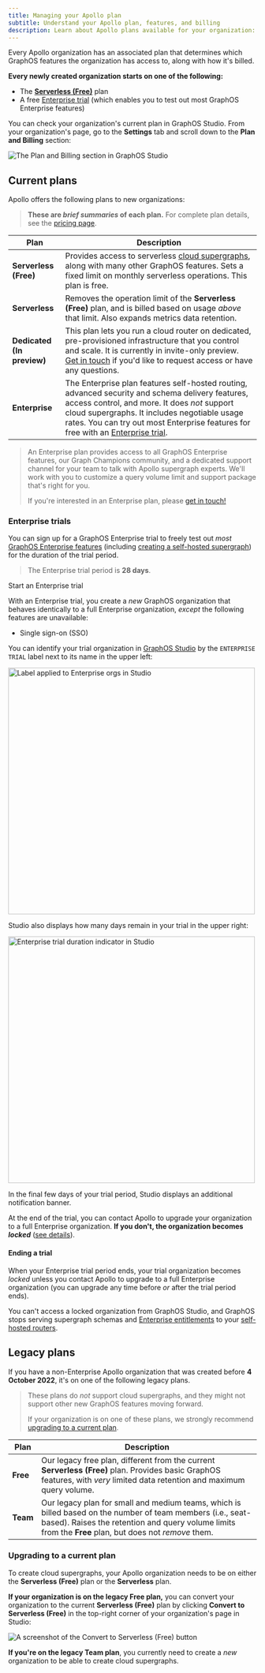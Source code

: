 ```yaml
---
title: Managing your Apollo plan
subtitle: Understand your Apollo plan, features, and billing
description: Learn about Apollo plans available for your organization: Serverless (Free), Serverless, Dedicated, Enterprise
---
```


Every Apollo organization has an associated plan that determines which GraphOS features the organization has access to, along with how it's billed.

**Every newly created organization starts on one of the following:**

- The [**Serverless (Free)**](#current-plans) plan
- A free [Enterprise trial](#enterprise-trials) (which enables you to test out most GraphOS Enterprise features)

You can check your organization's current plan in GraphOS Studio. From your organization's page, go to the **Settings** tab and scroll down to the **Plan and Billing** section:

<img
  className="screenshot"
  alt="The Plan and Billing section in GraphOS Studio"
  src="../img/plan-and-billing.jpg"
/>

## Current plans

Apollo offers the following plans to new organizations:

> **These are _brief summaries_ of each plan.** For complete plan details, see the [pricing page](https://apollographql.com/pricing).

| Plan                             | Description                                                                                                                                                                                                                                                                                                |
| -------------------------------- | ---------------------------------------------------------------------------------------------------------------------------------------------------------------------------------------------------------------------------------------------------------------------------------------------------------- |
| **Serverless (Free)**            | Provides access to serverless [cloud supergraphs](../graphs/#cloud-supergraphs), along with many other GraphOS features. Sets a fixed limit on monthly serverless operations. This plan is free.                                                                                                           |
| **Serverless**                   | Removes the operation limit of the **Serverless (Free)** plan, and is billed based on usage _above_ that limit. Also expands metrics data retention.                                                                                                                                              |
| **Dedicated <br/> (In preview)** | This plan lets you run a cloud router on dedicated, pre-provisioned infrastructure that you control and scale. It is currently in invite-only preview. [Get in touch](mailto:cloud@apollographql.com) if you'd like to request access or have any questions.                                               |
| **Enterprise**                   | The Enterprise plan features self-hosted routing, advanced security and schema delivery features, access control, and more. It does _not_ support cloud supergraphs. It includes negotiable usage rates. You can try out most Enterprise features for free with an [Enterprise trial](#enterprise-trials). |

> An Enterprise plan provides access to all GraphOS Enterprise features, our Graph Champions community, and a dedicated support channel for your team to talk with Apollo supergraph experts. We'll work with you to customize a query volume limit and support package that's right for you.
>
> If you're interested in an Enterprise plan, please [get in touch!](https://www.apollographql.com/contact-sales/)

### Enterprise trials

You can sign up for a GraphOS Enterprise trial to freely test out _most_ [GraphOS Enterprise features](../#enterprise-features) (including [creating a self-hosted supergraph](../quickstart/self-hosted/)) for the duration of the trial period.

> The Enterprise trial period is **28 days**.

<p>
  <ButtonLink
    size="lg"
    colorScheme="indigo"
    href="https://studio.apollographql.com/signup?type=enterprise-trial&referrer=docs-content"
  >
    Start an Enterprise trial
  </ButtonLink>
</p>

With an Enterprise trial, you create a _new_ GraphOS organization that behaves identically to a full Enterprise organization, _except_ the following features are unavailable:

- Single sign-on (SSO)

You can identify your trial organization in [GraphOS Studio](https://studio.apollographql.com) by the `ENTERPRISE TRIAL` label next to its name in the upper left:

<img
  className="screenshot"
  alt="Label applied to Enterprise orgs in Studio"
  src="../img/trial-org-label.jpg"
  width="500"
/>

Studio also displays how many days remain in your trial in the upper right:

<img
  className="screenshot"
  alt="Enterprise trial duration indicator in Studio"
  src="../img/trial-org-timeleft.jpg"
  width="500"
/>

In the final few days of your trial period, Studio displays an additional notification banner.

At the end of the trial, you can contact Apollo to upgrade your organization to a full Enterprise organization. **If you don't, the organization becomes _locked_** ([see details](#ending-a-trial)).

#### Ending a trial

When your Enterprise trial period ends, your trial organization becomes _locked_ unless you contact Apollo to upgrade to a full Enterprise organization (you can upgrade any time before _or_ after the trial period ends).

You can't access a locked organization from GraphOS Studio, and GraphOS stops serving supergraph schemas and [Enterprise entitlements](/router/enterprise-features#the-enterprise-entitlement) to your [self-hosted routers](../quickstart/self-hosted/).

## Legacy plans

If you have a non-Enterprise Apollo organization that was created before **4 October 2022**, it's on one of the following legacy plans.

> These plans do _not_ support cloud supergraphs, and they might not support other new GraphOS features moving forward.
>
> If your organization is on one of these plans, we strongly recommend [upgrading to a current plan](#upgrading-to-a-current-plan).

| Plan     | Description                                                                                                                                                                                                          |
| -------- | -------------------------------------------------------------------------------------------------------------------------------------------------------------------------------------------------------------------- |
| **Free** | Our legacy free plan, different from the current **Serverless (Free)** plan. Provides basic GraphOS features, with _very_ limited data retention and maximum query volume.                                           |
| **Team** | Our legacy plan for small and medium teams, which is billed based on the number of team members (i.e., seat-based). Raises the retention and query volume limits from the **Free** plan, but does not _remove_ them. |

### Upgrading to a current plan

To create cloud supergraphs, your Apollo organization needs to be on either the **Serverless (Free)** plan or the **Serverless** plan.

**If your organization is on the legacy Free plan,** you can convert your organization to the current **Serverless (Free)** plan by clicking **Convert to Serverless (Free)** in the top-right corner of your organization's page in Studio:

<img
  className="screenshot"
  alt="A screenshot of the Convert to Serverless (Free) button"
  src="../img/convert-to-serverless.jpg"
/>

**If you're on the legacy Team plan**, you currently need to create a _new_ organization to be able to create cloud supergraphs.
